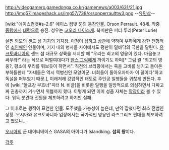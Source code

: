 http://videogamerx.gamedonga.co.kr/gamenews/a003/631/21.jpg
http://img57.imageshack.us/img57/738/orsonperraulttw3.png
--[[유민상]]--


[wiki:"에이스컴뱃#s-2.6" 에이스 컴뱃 5]의 등장인물. Orson Perrault. 48세. 작중 [[중령]]에서 [[대령]]으로 승진.
성우는 [[고오리 다이스케]]. 북미판은 피터 루리(Peter Lurie)

살찐 외모의 샌드 섬 기지의 기지장. 아첨이 심하고 상관에 약하며 부하에게 강한 전형적인 [[소인배]]인 인물이며, 기지 내의 병사들 사이에서도 평판이 밑바닥의 극한을 달린다. [[유크토바니아]]의 샌드 섬 대규모 상륙을 저지할 때 "우리는 최고의 영웅이 있다. 마음놓고 싸우라!" 라는 식으로 떠벌여대다가 [[한스 그림]]에게 까이기도 하며[* 그림 왈 "최고의 영웅?, 평소에 우리를 뭐보듯이 하면서". 직전의 브리핑에서는 죽을 고비를 넘기고 돌아온 부하들한테 "자네들은 역시 역병신인 모양이군. 너희들이 돌아오자마자 이 꼴이다"하고 독설을 퍼부었기 때문.], 이래저래 강압적인 태도로 주인공 일행들을 귀찮게 만든다. 후에 [wiki:"볼프강 부흐너"피터 N. 비글]을 비롯한 일행을 일방적으로 의심하면서 다짜고짜 권총까지 겨누면서 위협까지 했다. 이렇게 되면 이미 성품 자체는 [[막장]]이라 볼 수 있다. 워독 분견대 전원을 체포하려고 하지만 실패.

그 이후로는 행적이 묘연한 인물. 도주했을 가능성이 높은데, 만약 잡혔다면 최소 전범인 상황. 오시아와 유크토바니아 입장에서는 국가적인 영웅인 라즈그리즈 편대를 체포하려고 했으니...



[[오시아]]의 군 데이터베이스 GASA의 아이디가 Islandking. '''섬의 왕'''이다.

[[각주]]
